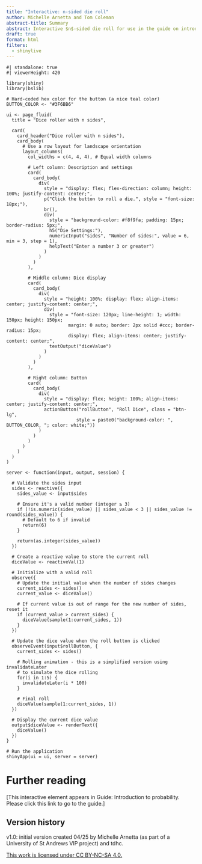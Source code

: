 ```yaml
---
title: "Interactive: n-sided die roll"
author: Michelle Arnetta and Tom Coleman
abstract-title: Summary
abstract: Interactive $n$-sided die roll for use in the guide on introduction to probability.
draft: true
format: html
filters:
  - shinylive
---
```



```shinylive-r
#| standalone: true
#| viewerHeight: 420

library(shiny)
library(bslib)

# Hard-coded hex color for the button (a nice teal color)
BUTTON_COLOR <- "#3F6BB6"

ui <- page_fluid(
  title = "Dice roller with n sides",
  
  card(
    card_header("Dice roller with n sides"),
    card_body(
      # Use a row layout for landscape orientation
      layout_columns(
        col_widths = c(4, 4, 4), # Equal width columns
        
        # Left column: Description and settings
        card(
          card_body(
            div(
              style = "display: flex; flex-direction: column; height: 100%; justify-content: center;",
              p("Click the button to roll a die.", style = "font-size: 18px;"),
              br(),
              div(
                style = "background-color: #f8f9fa; padding: 15px; border-radius: 5px;",
                h5("Die Settings:"),
                numericInput("sides", "Number of sides:", value = 6, min = 3, step = 1),
                helpText("Enter a number 3 or greater")
              )
            )
          )
        ),
        
        # Middle column: Dice display
        card(
          card_body(
            div(
              style = "height: 100%; display: flex; align-items: center; justify-content: center;",
              div(
                style = "font-size: 120px; line-height: 1; width: 150px; height: 150px; 
                       margin: 0 auto; border: 2px solid #ccc; border-radius: 15px;
                       display: flex; align-items: center; justify-content: center;",
                textOutput("diceValue")
              )
            )
          )
        ),
        
        # Right column: Button
        card(
          card_body(
            div(
              style = "display: flex; height: 100%; align-items: center; justify-content: center;",
              actionButton("rollButton", "Roll Dice", class = "btn-lg", 
                          style = paste0("background-color: ", BUTTON_COLOR, "; color: white;"))
            )
          )
        )
      )
    )
  )
)

server <- function(input, output, session) {
  
  # Validate the sides input
  sides <- reactive({
    sides_value <- input$sides
    
    # Ensure it's a valid number (integer ≥ 3)
    if (!is.numeric(sides_value) || sides_value < 3 || sides_value != round(sides_value)) {
      # Default to 6 if invalid
      return(6)
    }
    
    return(as.integer(sides_value))
  })
  
  # Create a reactive value to store the current roll
  diceValue <- reactiveVal(1)
  
  # Initialize with a valid roll
  observe({
    # Update the initial value when the number of sides changes
    current_sides <- sides()
    current_value <- diceValue()
    
    # If current value is out of range for the new number of sides, reset it
    if (current_value > current_sides) {
      diceValue(sample(1:current_sides, 1))
    }
  })
  
  # Update the dice value when the roll button is clicked
  observeEvent(input$rollButton, {
    current_sides <- sides()
    
    # Rolling animation - this is a simplified version using invalidateLater
    # to simulate the dice rolling
    for(i in 1:5) {
      invalidateLater(i * 100)
    }
    
    # Final roll
    diceValue(sample(1:current_sides, 1))
  })
  
  # Display the current dice value
  output$diceValue <- renderText({
    diceValue()
  })
}

# Run the application 
shinyApp(ui = ui, server = server)
```

# Further reading {-}

[This interactive element appears in Guide: Introduction to probability. Please click this link to go to the guide.]

## Version history {-}

v1.0: initial version created 04/25 by Michelle Arnetta (as part of a University of St Andrews VIP project) and tdhc.
  
[This work is licensed under CC BY-NC-SA 4.0.](https://creativecommons.org/licenses/by-nc-sa/4.0/?ref=chooser-v1)



